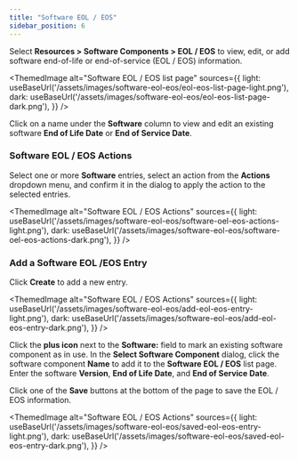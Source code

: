 ```yaml
---
title: "Software EOL / EOS"
sidebar_position: 6
---
```



Select **Resources > Software Components > EOL / EOS** to view, edit, or add software end-of-life or end-of-service (EOL / EOS) information.

<ThemedImage
alt="Software EOL / EOS list page"
sources={{
    light: useBaseUrl('/assets/images/software-eol-eos/eol-eos-list-page-light.png'),
    dark: useBaseUrl('/assets/images/software-eol-eos/eol-eos-list-page-dark.png'),
}}
/>

Click on a name under the **Software** column to view and edit an existing software **End of Life Date** or **End of Service Date**.

### Software EOL / EOS Actions

Select one or more **Software** entries, select an action from the **Actions** dropdown menu, and confirm it in the dialog to apply the action to the selected entries.

<ThemedImage
alt="Software EOL / EOS Actions"
sources={{
    light: useBaseUrl('/assets/images/software-eol-eos/software-oel-eos-actions-light.png'),
    dark: useBaseUrl('/assets/images/software-eol-eos/software-oel-eos-actions-dark.png'),
}}
/>

### Add a Software EOL /EOS Entry

Click **Create** to add a new entry.

<ThemedImage
alt="Software EOL / EOS Actions"
sources={{
    light: useBaseUrl('/assets/images/software-eol-eos/add-eol-eos-entry-light.png'),
    dark: useBaseUrl('/assets/images/software-eol-eos/add-eol-eos-entry-dark.png'),
}}
/>

Click the **plus icon** next to the **Software:** field to mark an existing software component as in use. In the **Select Software Component** dialog, click the software component **Name** to add it to the **Software EOL / EOS** list page. Enter the software **Version**, **End of Life Date**, and **End of Service Date**.

Click one of the **Save** buttons at the bottom of the page to save the EOL / EOS information.

<ThemedImage
alt="Software EOL / EOS Actions"
sources={{
    light: useBaseUrl('/assets/images/software-eol-eos/saved-eol-eos-entry-light.png'),
    dark: useBaseUrl('/assets/images/software-eol-eos/saved-eol-eos-entry-dark.png'),
}}
/>
